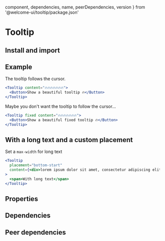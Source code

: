 
  component,
  dependencies,
  name,
  peerDependencies,
  version
} from '@welcome-ui/tooltip/package.json'

# Tooltip

<tagversion version={version} name={name} />

## Install and import

<usage component={component} name={name} peerDependencies={peerDependencies} />

## Example

The tooltip follows the cursor.

```jsx
<Tooltip content="🔥🔥🔥🔥🔥🔥🔥">
  <Button>Show a beautiful tooltip 🔥</Button>
</Tooltip>
```

Maybe you don't want the tooltip to follow the cursor…

```jsx
<Tooltip fixed content="🔥🔥🔥🔥🔥🔥🔥">
  <Button>Show a beautiful fixed tooltip 🔥</Button>
</Tooltip>
```

## With a long text and a custom placement

Set a `max-width` for long text

```jsx
<Tooltip
  placement="bottom-start"
  content={<div>lorem ipsum dolor sit amet, consectetur adipiscing elit</div>}
>
  <span>With long text</span>
</Tooltip>
```

## Properties

<props of="Tooltip" propTypes={props.propTypes} />

## Dependencies

<dependencies dependencies={dependencies} />

## Peer dependencies

<dependencies dependencies={peerDependencies} />
